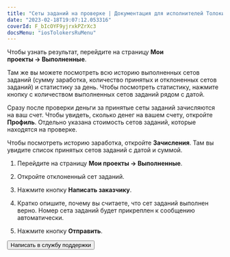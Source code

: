 ```yaml
---
title: "Сеты заданий на проверке | Документация для исполнителей Толоки"
date: "2023-02-18T19:07:12.053316"
coverId: F_bIcOYF9yjrxkPZrXc3
docsMenu: "iosTolokersRuMenu"
---
```



<RuTolokersPriemkaContent1/>

Чтобы узнать результат, перейдите на страницу **Мои проекты → Выполненные**.

Там же вы можете посмотреть всю историю выполненных сетов заданий (сумму заработка, количество принятых и отклоненных сетов заданий) и статистику за день. Чтобы посмотреть статистику, нажмите кнопку с количеством выполненных сетов заданий рядом с датой.

<RuTolokersPriemkaContent2/>

Сразу после проверки деньги за принятые сеты заданий зачисляются на ваш счет. Чтобы увидеть, сколько денег на вашем счету, откройте **Профиль**. Отдельно указана стоимость сетов заданий, которые находятся на проверке.

Чтобы посмотреть историю заработка, откройте **Зачисления**. Там вы увидите список принятых сетов заданий с датой и суммой.

<RuTolokersPriemkaContent3/>

1. Перейдите на страницу **Мои проекты → Выполненные**.

1. Откройте отклоненный сет заданий.

1. Нажмите кнопку **Написать заказчику**.

1. Кратко опишите, почему вы считаете, что сет заданий выполнен верно. Номер сета заданий будет прикреплен к сообщению автоматически.

1. Нажмите кнопку **Отправить**.

<RuTolokersPriemkaContent4/>

<Button view="defaultInverse" size="l" type="link" url="../troubleshooting/support?form-source=priemka">Написать в службу поддержки</Button>
